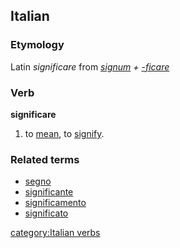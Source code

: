 ==Italian==
===Etymology===
Latin ''significare'' from ''[[signum]] + [[-ficare]]''
===Verb===
'''significare'''

# to [[mean]], to [[signify]].

===Related terms===
*[[segno]]
*[[significante]]
*[[significamento]]
*[[significato]]

[[category:Italian verbs]]
